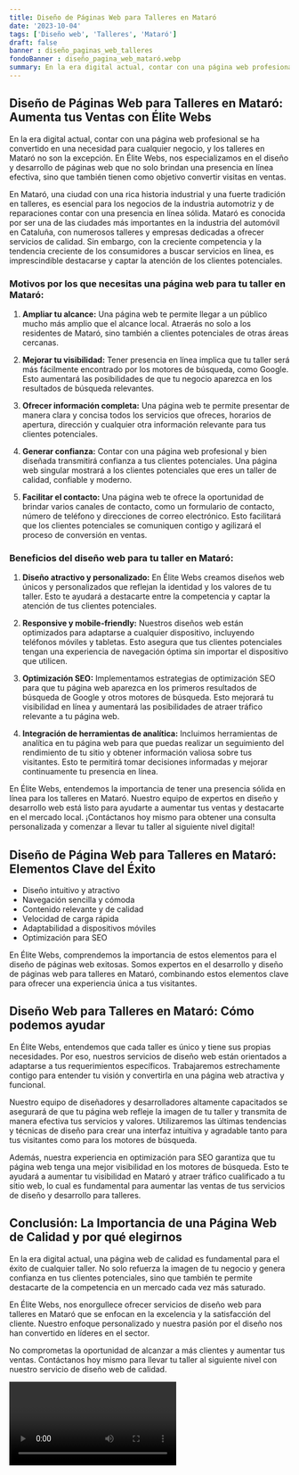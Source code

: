 ```yaml
---
title: Diseño de Páginas Web para Talleres en Mataró
date: '2023-10-04'
tags: ['Diseño web', 'Talleres', 'Mataró']
draft: false
banner : diseño_paginas_web_talleres
fondoBanner : diseño_pagina_web_mataró.webp
summary: En la era digital actual, contar con una página web profesional se ha convertido en una necesidad para cualquier negocio, y los talleres en Mataró no son la excepción. En Élite Webs, nos especializamos en el diseño y desarrollo de páginas web que no solo brindan una presencia en línea efectiva, sino que también tienen como objetivo convertir visitas en ventas.
---
```


## Diseño de Páginas Web para Talleres en Mataró: Aumenta tus Ventas con Élite Webs

En la era digital actual, contar con una página web profesional se ha convertido en una necesidad para cualquier negocio, y los talleres en Mataró no son la excepción. En Élite Webs, nos especializamos en el diseño y desarrollo de páginas web que no solo brindan una presencia en línea efectiva, sino que también tienen como objetivo convertir visitas en ventas.

En Mataró, una ciudad con una rica historia industrial y una fuerte tradición en talleres, es esencial para los negocios de la industria automotriz y de reparaciones contar con una presencia en línea sólida. Mataró es conocida por ser una de las ciudades más importantes en la industria del automóvil en Cataluña, con numerosos talleres y empresas dedicadas a ofrecer servicios de calidad. Sin embargo, con la creciente competencia y la tendencia creciente de los consumidores a buscar servicios en línea, es imprescindible destacarse y captar la atención de los clientes potenciales.

### Motivos por los que necesitas una página web para tu taller en Mataró:

1. **Ampliar tu alcance:** Una página web te permite llegar a un público mucho más amplio que el alcance local. Atraerás no solo a los residentes de Mataró, sino también a clientes potenciales de otras áreas cercanas.

2. **Mejorar tu visibilidad:** Tener presencia en línea implica que tu taller será más fácilmente encontrado por los motores de búsqueda, como Google. Esto aumentará las posibilidades de que tu negocio aparezca en los resultados de búsqueda relevantes.

3. **Ofrecer información completa:** Una página web te permite presentar de manera clara y concisa todos los servicios que ofreces, horarios de apertura, dirección y cualquier otra información relevante para tus clientes potenciales.

4. **Generar confianza:** Contar con una página web profesional y bien diseñada transmitirá confianza a tus clientes potenciales. Una página web singular mostrará a los clientes potenciales que eres un taller de calidad, confiable y moderno.

5. **Facilitar el contacto:** Una página web te ofrece la oportunidad de brindar varios canales de contacto, como un formulario de contacto, número de teléfono y direcciones de correo electrónico. Esto facilitará que los clientes potenciales se comuniquen contigo y agilizará el proceso de conversión en ventas.

### Beneficios del diseño web para tu taller en Mataró:

1. **Diseño atractivo y personalizado:** En Élite Webs creamos diseños web únicos y personalizados que reflejan la identidad y los valores de tu taller. Esto te ayudará a destacarte entre la competencia y captar la atención de tus clientes potenciales.

2. **Responsive y mobile-friendly:** Nuestros diseños web están optimizados para adaptarse a cualquier dispositivo, incluyendo teléfonos móviles y tabletas. Esto asegura que tus clientes potenciales tengan una experiencia de navegación óptima sin importar el dispositivo que utilicen.

3. **Optimización SEO:** Implementamos estrategias de optimización SEO para que tu página web aparezca en los primeros resultados de búsqueda de Google y otros motores de búsqueda. Esto mejorará tu visibilidad en línea y aumentará las posibilidades de atraer tráfico relevante a tu página web.

4. **Integración de herramientas de analítica:** Incluimos herramientas de analítica en tu página web para que puedas realizar un seguimiento del rendimiento de tu sitio y obtener información valiosa sobre tus visitantes. Esto te permitirá tomar decisiones informadas y mejorar continuamente tu presencia en línea.

En Élite Webs, entendemos la importancia de tener una presencia sólida en línea para los talleres en Mataró. Nuestro equipo de expertos en diseño y desarrollo web está listo para ayudarte a aumentar tus ventas y destacarte en el mercado local. ¡Contáctanos hoy mismo para obtener una consulta personalizada y comenzar a llevar tu taller al siguiente nivel digital!

<GifSeo />

<Cta />

## Diseño de Página Web para Talleres en Mataró: Elementos Clave del Éxito

- Diseño intuitivo y atractivo
- Navegación sencilla y cómoda
- Contenido relevante y de calidad
- Velocidad de carga rápida
- Adaptabilidad a dispositivos móviles
- Optimización para SEO

En Élite Webs, comprendemos la importancia de estos elementos para el diseño de páginas web exitosas. Somos expertos en el desarrollo y diseño de páginas web para talleres en Mataró, combinando estos elementos clave para ofrecer una experiencia única a tus visitantes.

## Diseño Web para Talleres en Mataró: Cómo podemos ayudar

En Élite Webs, entendemos que cada taller es único y tiene sus propias necesidades. Por eso, nuestros servicios de diseño web están orientados a adaptarse a tus requerimientos específicos. Trabajaremos estrechamente contigo para entender tu visión y convertirla en una página web atractiva y funcional.

Nuestro equipo de diseñadores y desarrolladores altamente capacitados se asegurará de que tu página web refleje la imagen de tu taller y transmita de manera efectiva tus servicios y valores. Utilizaremos las últimas tendencias y técnicas de diseño para crear una interfaz intuitiva y agradable tanto para tus visitantes como para los motores de búsqueda.

Además, nuestra experiencia en optimización para SEO garantiza que tu página web tenga una mejor visibilidad en los motores de búsqueda. Esto te ayudará a aumentar tu visibilidad en Mataró y atraer tráfico cualificado a tu sitio web, lo cual es fundamental para aumentar las ventas de tus servicios de diseño y desarrollo para talleres.

## Conclusión: La Importancia de una Página Web de Calidad y por qué elegirnos

En la era digital actual, una página web de calidad es fundamental para el éxito de cualquier taller. No solo refuerza la imagen de tu negocio y genera confianza en tus clientes potenciales, sino que también te permite destacarte de la competencia en un mercado cada vez más saturado.

En Élite Webs, nos enorgullece ofrecer servicios de diseño web para talleres en Mataró que se enfocan en la excelencia y la satisfacción del cliente. Nuestro enfoque personalizado y nuestra pasión por el diseño nos han convertido en líderes en el sector.

No comprometas la oportunidad de alcanzar a más clientes y aumentar tus ventas. Contáctanos hoy mismo para llevar tu taller al siguiente nivel con nuestro servicio de diseño web de calidad.

<Video />

<CtaBot job='Talleres' city='Mataró'/>

<Gmaps query='Mataró+españa+maps' />